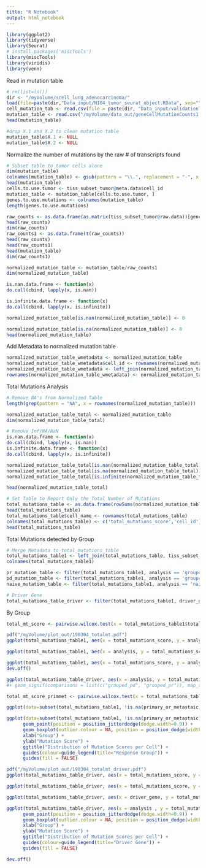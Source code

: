 ```yaml
---
title: "R Notebook"
output: html_notebook
---
```


```r
library(ggplot2)
library(tidyverse)
library(Seurat)
# install.packages('miscTools')
library(miscTools)
library(viridis)
library(venn)
```

Read in mutation table
```r
# rm(list=ls())
dir <- "/myVolume/scell_lung_adenocarcinoma/"
load(file=paste(dir,"Data_input/NI04_tumor_seurat_object.RData", sep=""))
cell_mutation_tab <- read.csv(file = paste(dir, "Data_input/validationTable_cells_4.1.19.csv", sep = ""))
mutation_table <- read.csv("/myVolume/data_out/geneCellMutationCounts1.csv", header = T, row.names = 1)
head(mutation_table)
```

```r
#drop X.1 and X.2 to clean mutation table
mutation_table$X.1 <- NULL
mutation_table$X.2 <- NULL
```

Normalize the number of mutations by the raw # of transcripts found
```r
# Subset table to tumor cells alone
dim(mutation_table)
colnames(mutation_table) <- gsub(pattern = "\\.", replacement = "-", x = colnames(mutation_table))
head(mutation_table)
cells.to.use.tumor <- tiss_subset_tumor@meta.data$cell_id
mutation_table <- mutation_table[cells.to.use.tumor, ]
genes.to.use.mutations <- colnames(mutation_table)
length(genes.to.use.mutations)

raw_counts <- as.data.frame(as.matrix(tiss_subset_tumor@raw.data))[genes.to.use.mutations, cells.to.use.tumor]
head(raw_counts)
dim(raw_counts)
raw_counts1 <- as.data.frame(t(raw_counts))
head(raw_counts)
head(raw_counts1)
head(mutation_table)
dim(raw_counts1)

normalized_mutation_table <- mutation_table/raw_counts1
dim(normalized_mutation_table)

is.nan.data.frame <- function(x)
do.call(cbind, lapply(x, is.nan))

is.infinite.data.frame <- function(x)
do.call(cbind, lapply(x, is.infinite))

normalized_mutation_table[is.nan(normalized_mutation_table)] <- 0

normalized_mutation_table[is.na(normalized_mutation_table)] <- 0
head(normalized_mutation_table)
```

Add Metadata to normalized mutation table
```r
normalized_mutation_table_wmetadata <- normalized_mutation_table
normalized_mutation_table_wmetadata$cell_id <- rownames(normalized_mutation_table_wmetadata)
normalized_mutation_table_wmetadata <- left_join(normalized_mutation_table_wmetadata, tiss_subset_tumor@meta.data, by = 'cell_id')
rownames(normalized_mutation_table_wmetadata) <- normalized_mutation_table_wmetadata$cell_id
```

Total Mutations Analysis
```r
# Remove NA's from Normalized Table
length(grep(pattern = "NA", x = rownames(normalized_mutation_table)))

normalized_mutation_table_total <- normalized_mutation_table
dim(normalized_mutation_table_total)

# Remove Inf/NA/NaN
is.nan.data.frame <- function(x)
do.call(cbind, lapply(x, is.nan))
is.infinite.data.frame <- function(x)
do.call(cbind, lapply(x, is.infinite))

normalized_mutation_table_total[is.nan(normalized_mutation_table_total)] <- 0
normalized_mutation_table_total[is.na(normalized_mutation_table_total)] <- 0
normalized_mutation_table_total[is.infinite(normalized_mutation_table_total)] <- 0

head(normalized_mutation_table_total)

# Set Table to Report Only the Total Number of Mutations
total_mutations_table <- as.data.frame(rowSums(normalized_mutation_table_total))
head(total_mutations_table)
total_mutations_table$cell_name <- rownames(total_mutations_table)
colnames(total_mutations_table) <- c('total_mutations_score','cell_id')
head(total_mutations_table)
```

Total Mutations detected by Group
```r
# Merge Metadata to total_mutations_table
total_mutations_table1 <- left_join(total_mutations_table, tiss_subset_tumor@meta.data, by = "cell_id")
colnames(total_mutations_table1)

pr_mutation_table <- filter(total_mutations_table1, analysis == 'grouped_pr')
pd_mutation_table <- filter(total_mutations_table1, analysis == 'grouped_pd')
naive_mutation_table <- filter(total_mutations_table1, analysis == 'naive')

# Driver Gene
total_mutations_table_driver <- filter(total_mutations_table1, driver_gene == 'EGFR' | driver_gene == 'ALK')
```

By Group
```r

total_mt_score <- pairwise.wilcox.test(x = total_mutations_table1$total_mutations_score, g = total_mutations_table1$analysis)

pdf("/myVolume/plot_out/190304_totalmt.pdf")
ggplot(total_mutations_table1, aes(x = total_mutations_score, y = analysis, fill = analysis)) + stat_density_ridges(quantile_lines = TRUE, quantiles = c(0.25, 0.50, 0.75), alpha = 0.7) + ggtitle("Distribution of Mutation Scores per Cell") + scale_x_log10() + guides(fill=FALSE) + ylab(NULL) + xlab("Mutation Score")

ggplot(total_mutations_table1, aes(x = analysis, y = total_mutations_score, fill = analysis)) + geom_boxplot(outlier.shape = NA) + geom_jitter(alpha = 1/8, aes(colour = analysis)) + guides(colour = FALSE, fill = FALSE) + xlab("Group") + ylab("Mutation Score") + ggtitle("Distribution of Mutation Scores per Cell") + geom_signif(comparisons = list(c("grouped_pd", "grouped_pr")), map_signif_level=TRUE, y_position = 45, annotations = '< 2e-16') + geom_signif(comparisons = list(c("grouped_pd", "naive")), map_signif_level=TRUE, y_position = 50, annotations = '< 2e-16') + geom_signif(comparisons = list(c("grouped_pr", "naive")), map_signif_level=TRUE, y_position = 40, annotations = '0.0031')

ggplot(total_mutations_table1, aes(x = total_mutations_score, y = analysis, fill = patient_id)) + stat_density_ridges(quantile_lines = TRUE, quantiles = c(0.25, 0.50, 0.75), alpha = 0.7) + ggtitle("Distribution of Mutation Scores per Cell") + scale_x_log10() + guides(fill=FALSE) + ylab(NULL) + xlab("Mutation Score")
dev.off()

ggplot(total_mutations_table_driver, aes(x = analysis, y = total_mutations_score, fill = driver_gene)) + geom_boxplot(outlier.shape = NA) + geom_jitter(alpha = 1/8, aes(colour = driver_gene)) + guides(colour = FALSE, fill = FALSE) + xlab("Group") + ylab("Mutation Score") + ggtitle("Distribution of Mutation Scores per Cell") 
#+ geom_signif(comparisons = list(c("grouped_pd", "grouped_pr")), map_signif_level=TRUE, y_position = 45, annotations = '< 2e-16') + geom_signif(comparisons = list(c("grouped_pd", "naive")), map_signif_level=TRUE, y_position = 50, annotations = '< 2e-16') + geom_signif(comparisons = list(c("grouped_pr", "naive")), map_signif_level=TRUE, y_position = 40, annotations = '0.0031')

total_mt_score_primmet <- pairwise.wilcox.test(x = total_mutations_table1$total_mutations_score, g = total_mutations_table1$primary_or_metastaic)

ggplot(data=subset(total_mutations_table1, !is.na(primary_or_metastaic)), aes(x = primary_or_metastaic, y = total_mutations_score, fill = primary_or_metastaic)) + geom_boxplot(outlier.shape = NA) + geom_jitter(alpha = 1/8, aes(colour = primary_or_metastaic)) + guides(colour = FALSE, fill = FALSE) + xlab("Group") + ylab("Mutation Score") + ggtitle("Distribution of Mutation Scores per Cell") + geom_signif(comparisons = list(c("Primary", "Metastatic")), map_signif_level=TRUE, y_position = 45, annotations = '< 2e-16')

ggplot(data=subset(total_mutations_table1, !is.na(primary_or_metastaic)), aes(x = primary_or_metastaic , y = total_mutations_score, color = analysis)) +
      geom_point(position = position_jitterdodge(dodge.width=0.9)) +
      geom_boxplot(outlier.colour = NA, position = position_dodge(width=0.9)) +
      xlab("Group") +
      ylab("Mutation Score") +
      ggtitle("Distribution of Mutation Scores per Cell") +
      guides(colour=guide_legend(title="Response Group")) +
      guides(fill = FALSE)
```


```r
pdf("/myVolume/plot_out/190304_totalmt_driver.pdf")
ggplot(total_mutations_table_driver, aes(x = total_mutations_score, y = driver_gene, fill = driver_gene)) +  stat_density_ridges(quantile_lines = TRUE, quantiles = c(0.25, 0.50, 0.75), alpha = 0.7) + ggtitle("Distribution of Mutation Scores per Cell") + scale_x_log10() + guides(fill=FALSE)

ggplot(total_mutations_table_driver, aes(x = total_mutations_score, y = driver_gene, fill = patient_id)) +  stat_density_ridges(quantile_lines = TRUE, quantiles = c(0.25, 0.50, 0.75), alpha = 0.7) + ggtitle("Distribution of Mutation Scores per Cell") + scale_x_log10() + guides(fill=FALSE)

ggplot(total_mutations_table_driver, aes(x = driver_gene, y = total_mutations_score, fill = driver_gene)) + geom_boxplot(outlier.shape = NA) + geom_jitter(alpha = 1/8, aes(colour = driver_gene)) + guides(colour = FALSE, fill = FALSE) + xlab("Group") + ylab("Mutation Score") + ggtitle("Distribution of Mutation Scores per Cell")

ggplot(total_mutations_table_driver, aes(x = analysis , y = total_mutations_score, color = driver_gene)) +
      geom_point(position = position_jitterdodge(dodge.width=0.9)) +
      geom_boxplot(outlier.colour = NA, position = position_dodge(width=0.9)) +
      xlab("Group") +
      ylab("Mutation Score") +
      ggtitle("Distribution of Mutation Scores per Cell") +
      guides(colour=guide_legend(title="Driver Gene")) +
      guides(fill = FALSE)

dev.off()


```






